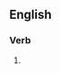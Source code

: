 ==English==

===Verb===
{{head|en|verb form}}

# {{present participle of|bedraggle|lang=en|nocat=1}}